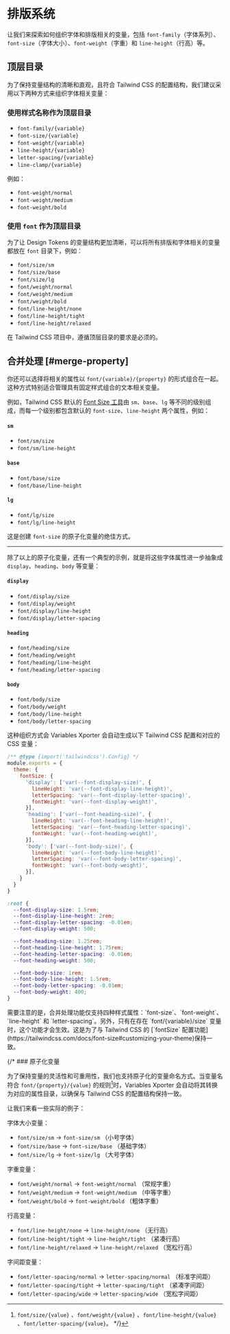 
# 排版系统
让我们来探索如何组织字体和排版相关的变量，包括 `font-family`（字体系列）、`font-size`（字体大小）、`font-weight`（字重）和 `line-height`（行高）等。

## 顶层目录
为了保持变量结构的清晰和直观，且符合 Tailwind CSS 的配置结构，我们建议采用以下两种方式来组织字体相关变量：
### 使用样式名称作为顶层目录
- `font-family/{variable}`
- `font-size/{variable}` 
- `font-weight/{variable}` 
- `line-height/{variable}` 
- `letter-spacing/{variable}` 
- `line-clamp/{variable}`

例如：
- `font-weight/normal`
- `font-weight/medium`
- `font-weight/bold`

### 使用 `font` 作为顶层目录
为了让 Design Tokens 的变量结构更加清晰，可以将所有排版和字体相关的变量都放在 `font` 目录下，例如：
- `font/size/sm`
- `font/size/base`
- `font/size/lg`
- `font/weight/normal`
- `font/weight/medium`
- `font/weight/bold`
- `font/line-height/none`
- `font/line-height/tight`
- `font/line-height/relaxed`

<Callout type="error" emoji="🚨">
在 Tailwind CSS 项目中，遵循顶层目录的要求是必须的。
</Callout>

## 合并处理 [#merge-property]
你还可以选择将相关的属性以 `font/{variable}/{property}` 的形式组合在一起。这种方式特别适合管理具有固定样式组合的文本相关变量。

例如，Tailwind CSS 默认的 [Font Size 工具](https://tailwindcss.com/docs/font-size)由 `sm`、`base`、`lg` 等不同的级别组成，而每一个级别都包含默认的 `font-size`、`line-height` 两个属性，例如：

#### `sm`
- `font/sm/size`
- `font/sm/line-height`

#### `base`
- `font/base/size`
- `font/base/line-height`

#### `lg`
- `font/lg/size`
- `font/lg/line-height`

这是创建  `font-size` 的原子化变量的绝佳方式。

---

除了以上的原子化变量，还有一个典型的示例，就是将这些字体属性进一步抽象成 `display`、`heading`、`body` 等变量：

#### `display`
- `font/display/size`
- `font/display/weight`
- `font/display/line-height`
- `font/display/letter-spacing`

#### `heading`
- `font/heading/size`
- `font/heading/weight`
- `font/heading/line-height`
- `font/heading/letter-spacing`

#### `body`
- `font/body/size`
- `font/body/weight`
- `font/body/line-height`
- `font/body/letter-spacing`

这种组织方式会 Variables Xporter 会自动生成以下 Tailwind CSS 配置和对应的 CSS 变量：

```js
/** @type {import('tailwindcss').Config} */
module.exports = {
  theme: {
    fontSize: {
      'display': ['var(--font-display-size)', {
        lineHeight: 'var(--font-display-line-height)',
        letterSpacing: 'var(--font-display-letter-spacing)',
        fontWeight: 'var(--font-display-weight)',
      }],
      'heading': ['var(--font-heading-size)', {
        lineHeight: 'var(--font-heading-line-height)',
        letterSpacing: 'var(--font-heading-letter-spacing)',
        fontWeight: 'var(--font-heading-weight)',
      }],
      'body': ['var(--font-body-size)', {
        lineHeight: 'var(--font-body-line-height)',
        letterSpacing: 'var(--font-body-letter-spacing)',
        fontWeight: 'var(--font-body-weight)',
      }],
    }
  }
}
```
```css
:root {
  --font-display-size: 1.5rem;
  --font-display-line-height: 2rem;
  --font-display-letter-spacing: -0.01em;
  --font-display-weight: 500;

  --font-heading-size: 1.25rem;
  --font-heading-line-height: 1.75rem;
  --font-heading-letter-spacing: -0.01em;
  --font-heading-weight: 500;

  --font-body-size: 1rem;
  --font-body-line-height: 1.5rem;
  --font-body-letter-spacing: -0.01em;
  --font-body-weight: 400;
}

```
<Callout type="warning" emoji="⚠️">
需要注意的是，合并处理功能仅支持四种样式属性：`font-size`、`font-weight`、`line-height` 和 `letter-spacing`。另外，只有在存在 `font/{variable}/size` 变量时，这个功能才会生效。这是为了与 Tailwind CSS 的 [`fontSize` 配置功能](https://tailwindcss.com/docs/font-size#customizing-your-theme)保持一致。
</Callout>

{/* ### 原子化变量

为了保持变量的灵活性和可重用性，我们也支持原子化的变量命名方式。当变量名符合 `font/{property}/{value}` 的规则[^1]时，Variables Xporter 会自动将其转换为对应的属性目录，以确保与 Tailwind CSS 的配置结构保持一致。

让我们来看一些实际的例子：

字体大小变量：
- `font/size/sm` → `font-size/sm` （小号字体）
- `font/size/base` → `font-size/base` （基础字体）
- `font/size/lg` → `font-size/lg` （大号字体）

字重变量：
- `font/weight/normal` → `font-weight/normal` （常规字重）
- `font/weight/medium` → `font-weight/medium` （中等字重）
- `font/weight/bold` → `font-weight/bold` （粗体字重）

行高变量：
- `font/line-height/none` → `line-height/none` （无行高）
- `font/line-height/tight` → `line-height/tight` （紧凑行高）
- `font/line-height/relaxed` → `line-height/relaxed` （宽松行高）

字间距变量：
- `font/letter-spacing/normal` → `letter-spacing/normal` （标准字间距）
- `font/letter-spacing/tight` → `letter-spacing/tight` （紧凑字间距）
- `font/letter-spacing/wide` → `letter-spacing/wide` （宽松字间距）

[^1]: `font/size/{value}` 、`font/weight/{value}` 、`font/line-height/{value}` 、`font/letter-spacing/{value}`。 */}
